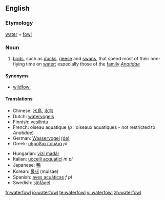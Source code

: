 ==English==

===Etymology===
[[water]] + [[fowl]]

===Noun===
{{wikipedia}}
{{en-noun|waterfowl}}

# [[bird]]s, such as [[duck]]s, [[geese]] and [[swan]]s, that spend most of their non-flying time on [[water]]; especially those of the [[family]] ''[[Anatidae]]''

====Synonyms====
*[[wildfowl]]

====Translations====
{{top}}
*Chinese: [[水鳥]], [[水鸟]]
*Dutch: [[watervogels]]
*Finnish: [[vesilintu]]
*French: oiseau aquatique {{m}} (''p'' : oiseaux aquatiques - not restricted to ''Anatidae'')
*German: [[Wasservogel]] {{m}} [[:de:Wasservogel|(de)]]
*Greek: [[υδρόβια πουλιά]] ''pl''
{{mid}}
*Hungarian: [[vízi madár]]
*Italian: [[uccelli acquatici]] ''m pl''
*Japanese: [[鴨]]
*Korean: [[물새]] (mulsae)
*Spanish: [[aves acuáticas]] ''f pl''
*Swedish: [[sjöfågel]] {{c}}
{{bottom}}

[[fr:waterfowl]]
[[io:waterfowl]]
[[te:waterfowl]]
[[vi:waterfowl]]
[[zh:waterfowl]]